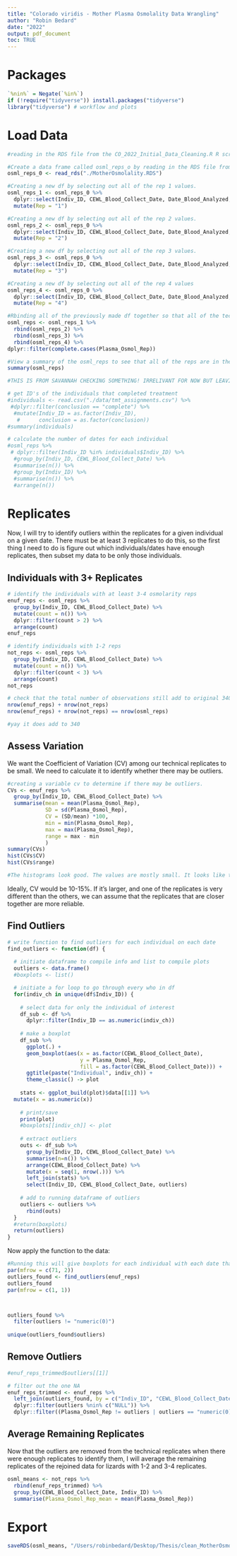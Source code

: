 ```yaml
---
title: "Colorado viridis - Mother Plasma Osmolality Data Wrangling"
author: "Robin Bedard"
date: "2022"
output: pdf_document
toc: TRUE
---
```



# Packages

```r
`%nin%` = Negate(`%in%`)
if (!require("tidyverse")) install.packages("tidyverse")
library("tidyverse") # workflow and plots
```

# Load Data

```r
#reading in the RDS file from the CO_2022_Initial_Data_Cleaning.R R script. This file was created after cleaning the initial mothers data and separating out the osmolarity values. It was saved to my thesis folder and now uploaded to the RMD file Savannah sent for cleaning the osmolarity values. Using this script, I will remove any outliers in the osmolarity data and create just one osmolarity value per individual per date and a mean of the values that are NOT outliers. 

#Create a data frame called osml_reps_o by reading in the RDS file from the mother osmolarity data.
osml_reps_0 <- read_rds("./MotherOsmolality.RDS") 

#Creating a new df by selecting out all of the rep 1 values.
osml_reps_1 <- osml_reps_0 %>%
  dplyr::select(Indiv_ID, CEWL_Blood_Collect_Date, Date_Blood_Analyzed, Plasma_Osmol_Rep = Plasma_Osmol_Rep1) %>%
  mutate(Rep = "1") 

#Creating a new df by selecting out all of the rep 2 values. 
osml_reps_2 <- osml_reps_0 %>%
  dplyr::select(Indiv_ID, CEWL_Blood_Collect_Date, Date_Blood_Analyzed, Plasma_Osmol_Rep = Plasma_Osmol_Rep2) %>%
  mutate(Rep = "2") 

#Creating a new df by selecting out all of the rep 3 values.
osml_reps_3 <- osml_reps_0 %>%
  dplyr::select(Indiv_ID, CEWL_Blood_Collect_Date, Date_Blood_Analyzed, Plasma_Osmol_Rep = Plasma_Osmol_Rep3) %>%
  mutate(Rep = "3") 

#Creating a new df by selecting out all of the rep 4 values
osml_reps_4 <- osml_reps_0 %>%
  dplyr::select(Indiv_ID, CEWL_Blood_Collect_Date, Date_Blood_Analyzed, Plasma_Osmol_Rep = Plasma_Osmol_Rep4) %>%
  mutate(Rep = "4") 

#Rbinding all of the previously made df together so that all of the technical osmolarity replicates are in once column. They have to be like this for the analysis. Then, filter out all of the replicates so the data frame only consists of the complete cases. The incomplete cases are from the blood samples that didn't have enough plasma to run multiple replicates. 
osml_reps <- osml_reps_1 %>%
  rbind(osml_reps_2) %>%
  rbind(osml_reps_3) %>%
  rbind(osml_reps_4) %>%
dplyr::filter(complete.cases(Plasma_Osmol_Rep))

#View a summary of the osml_reps to see that all of the reps are in the same column
summary(osml_reps)
```


```r

#THIS IS FROM SAVANNAH CHECKING SOMETHING! IRRELIVANT FOR NOW BUT LEAVING IN CASE I NEED TO CHECK SOMETHING 

# get ID's of the individuals that completed treatment
#individuals <- read.csv("./data/tmt_assignments.csv") %>%
 #dplyr::filter(conclusion == "complete") %>%
  #mutate(Indiv_ID = as.factor(Indiv_ID),
   #      conclusion = as.factor(conclusion))
#summary(individuals)

# calculate the number of dates for each individual
#osml_reps %>%
 # dplyr::filter(Indiv_ID %in% individuals$Indiv_ID) %>%
  #group_by(Indiv_ID, CEWL_Blood_Collect_Date) %>%
  #summarise(n()) %>%
  #group_by(Indiv_ID) %>%
  #summarise(n()) %>%
  #arrange(n())
```


# Replicates

Now, I will try to identify outliers within the replicates for a given individual on a given date. There must be at least 3 replicates to do this, so the first thing I need to do is figure out which individuals/dates have enough replicates, then subset my data to be only those individuals.


## Individuals with 3+ Replicates

```r

# identify the individuals with at least 3-4 osmolarity reps
enuf_reps <- osml_reps %>%
  group_by(Indiv_ID, CEWL_Blood_Collect_Date) %>%
  mutate(count = n()) %>%
  dplyr::filter(count > 2) %>%
  arrange(count)
enuf_reps

# identify individuals with 1-2 reps
not_reps <- osml_reps %>%
  group_by(Indiv_ID, CEWL_Blood_Collect_Date) %>%
  mutate(count = n()) %>%
  dplyr::filter(count < 3) %>%
  arrange(count)
not_reps

# check that the total number of observations still add to original 340
nrow(enuf_reps) + nrow(not_reps)
nrow(enuf_reps) + nrow(not_reps) == nrow(osml_reps)

#yay it does add to 340
```


## Assess Variation

We want the Coefficient of Variation (CV) among our technical replicates to be small. We need to calculate it to identify whether there may be outliers.

```r

#creating a variable cv to determine if there may be outliers. 
CVs <- enuf_reps %>%
  group_by(Indiv_ID, CEWL_Blood_Collect_Date) %>%
  summarise(mean = mean(Plasma_Osmol_Rep),
            SD = sd(Plasma_Osmol_Rep),
            CV = (SD/mean) *100,
            min = min(Plasma_Osmol_Rep),
            max = max(Plasma_Osmol_Rep),
            range = max - min
            )
summary(CVs)
hist(CVs$CV)
hist(CVs$range) 

#The histograms look good. The values are mostly small. It looks like there are some outliers.
```

Ideally, CV would be 10-15%. If it's larger, and one of the replicates is very different than the others, we can assume that the replicates that are closer together are more reliable. 

## Find Outliers

```r
# write function to find outliers for each individual on each date
find_outliers <- function(df) {
  
  # initiate dataframe to compile info and list to compile plots
  outliers <- data.frame()
  #boxplots <- list()

  # initiate a for loop to go through every who in df
  for(indiv_ch in unique(df$Indiv_ID)) {
    
    # select data for only the individual of interest
    df_sub <- df %>%
      dplyr::filter(Indiv_ID == as.numeric(indiv_ch))
    
    # make a boxplot
    df_sub %>%
      ggplot(.) +
      geom_boxplot(aes(x = as.factor(CEWL_Blood_Collect_Date),
                       y = Plasma_Osmol_Rep,
                       fill = as.factor(CEWL_Blood_Collect_Date))) +
      ggtitle(paste("Individual", indiv_ch)) +
      theme_classic() -> plot
    
    stats <- ggplot_build(plot)$data[[1]] %>%
  mutate(x = as.numeric(x))
    
    # print/save
    print(plot)
    #boxplots[[indiv_ch]] <- plot
    
    # extract outliers
    outs <- df_sub %>%
      group_by(Indiv_ID, CEWL_Blood_Collect_Date) %>%
      summarise(n=n()) %>%
      arrange(CEWL_Blood_Collect_Date) %>%
      mutate(x = seq(1, nrow(.))) %>%
      left_join(stats) %>%
      select(Indiv_ID, CEWL_Blood_Collect_Date, outliers)
    
    # add to running dataframe of outliers
    outliers <- outliers %>%
      rbind(outs)
  }
  #return(boxplots)
  return(outliers)
}

```




Now apply the function to the data:

```r

#Running this will give boxplots for each individual with each date that blood samples were run. It will visually show if there are any outliers. 
par(mfrow = c(71, 2))
outliers_found <- find_outliers(enuf_reps)
outliers_found
par(mfrow = c(1, 1))



outliers_found %>%
  filter(outliers != "numeric(0)")
  
unique(outliers_found$outliers)
```

## Remove Outliers

```r


#enuf_reps_trimmed$outliers[[1]]

# filter out the one NA
enuf_reps_trimmed <- enuf_reps %>%
  left_join(outliers_found, by = c("Indiv_ID", "CEWL_Blood_Collect_Date")) %>%
  dplyr::filter(outliers %nin% c("NULL")) %>% 
  dplyr::filter((Plasma_Osmol_Rep != outliers | outliers == "numeric(0)"))
```

## Average Remaining Replicates

Now that the outliers are removed from the technical replicates when there were enough replicates to identify them, I will average the remaining replicates of the rejoined data for lizards with 1-2 and 3-4 replicates.

```r
osml_means <- not_reps %>%
  rbind(enuf_reps_trimmed) %>%
  group_by(CEWL_Blood_Collect_Date, Indiv_ID) %>%
  summarise(Plasma_Osmol_Rep_mean = mean(Plasma_Osmol_Rep))
```


# Export

```r
saveRDS(osml_means, "/Users/robinbedard/Desktop/Thesis/clean_MotherOsmolality.RDS")
```









